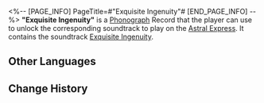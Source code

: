 <%-- [PAGE_INFO]
PageTitle=#"Exquisite Ingenuity"#
[END_PAGE_INFO] --%>
{{Item Infobox
|id          = 210203
|image       = Item Exquisite Ingenuity.png{{subst:void|<!--$UPLOAD:<<SpriteOutput/ItemFigures/210001.png>-<Item Exquisite Ingenuity.png>-<Item Icons>>-->}}
|type        = Disk
|invCategory = Valuables
|rarity      = 3
|effect      = 
|description = A record that can be played on the Express' phonograph. It might be a chance acquisition or a gift from someone else. All sorts of memories surge up when the music plays &mdash; the smiles, encounters, touches, and the excitement of battle. Maybe that is why people still collect records even as society rapidly advances.<br />The current record contains the track, "Exquisite Ingenuity."
}}
{{Description|''By measuring, the load-bearing of starskiffs derived. By examination, the quality of material determined. Meticulously, detailed blueprints drafted. Meticulously followed, exquisite delves constructed.''}}
'''"Exquisite Ingenuity"''' is a [[Phonograph]] Record that the player can use to unlock the corresponding soundtrack to play on the [[Astral Express]]. It contains the soundtrack [[Exquisite Ingenuity]].

==Other Languages==
{{Other Languages
|en   = "Exquisite Ingenuity"
|zhs  = 《玲珑工巧》
|zht  = 〈玲瓏工巧〉
|ja   = 『玲瓏精巧』
|ko   = ≪정교한 기교≫
|es   = Ingenio exquisito
|fr   = «&nbsp;Exquisite Ingenuity&nbsp;»
|ru   = Exquisite Ingenuity
|th   = "Exquisite Ingenuity"
|vi   = "Linh Lung Công Xảo"
|de   = „Exquisiter Einfallsreichtum.“
|id   = "Exquisite Ingenuity"
|pt   = "Exquisite Ingenuity"
}}

==Change History==
{{Change History|1.0}}